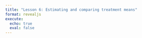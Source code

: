 ```yaml
---
title: "Lesson 6: Estimating and comparing treatment means"
format: revealjs
execute:
  echo: true
  eval: false
---
```

